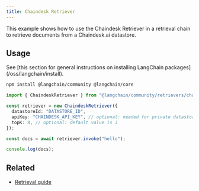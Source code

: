 ```yaml
---
title: Chaindesk Retriever
---
```


This example shows how to use the Chaindesk Retriever in a retrieval chain to retrieve documents from a Chaindesk.ai datastore.

## Usage

<Tip>
See [this section for general instructions on installing LangChain packages](/oss/langchain/install).
</Tip>

```bash npm
npm install @langchain/community @langchain/core
```

```typescript
import { ChaindeskRetriever } from "@langchain/community/retrievers/chaindesk";

const retriever = new ChaindeskRetriever({
  datastoreId: "DATASTORE_ID",
  apiKey: "CHAINDESK_API_KEY", // optional: needed for private datastores
  topK: 8, // optional: default value is 3
});

const docs = await retriever.invoke("hello");

console.log(docs);
```

## Related

- [Retrieval guide](/oss/langchain/retrieval)
